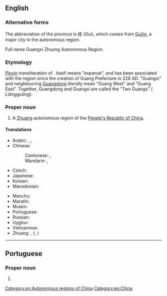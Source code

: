 {{also|Guǎngxī}}
==English==
{{wikipedia}}

===Alternative forms===
The abbreviation of the province is 桂 (Gui), which comes from [[Guilin]], a major city in the autonomous region.

Full name Guangxi Zhuang Autonomous Region.

===Etymology===
[[pinyin|Pinyin]] transliteration of {{etyl|cmn|en}} {{zh-l|廣西|tr=Guǎngxī}}. {{zh-l|廣|tr=guǎng}} itself means "expanse", and has been associated with the region since the creation of Guang Prefecture in 226 AD. "Guangxi" and neighbouring [[Guangdong]] literally mean "Guang West" and "Guang East". Together, Guangdong and Guangxi are called the "Two Guangs" ({{zh-l|兩廣}} ''Liǎngguǎng'').

===Proper noun===
{{en-proper noun}}

# A [[Zhuang]] autonomous region of the [[People's Republic of China]].

====Translations====
{{trans-top|province in China}}
* Arabic: {{t|ar|قْوَانْغْشِي|m|tr=qwanḡšī}}, {{t|ar|غْوَانْغْشِي|m|tr=ḡwanḡšī}}, {{t|ar|جْوَانْجْشِي|m|tr=gwangšī}}
* Chinese:
*: Cantonese: {{t|yue|廣西|sc=Hani}}, {{t|yue|广西|tr=gwong2 sai1|sc=Hani}}
*: Mandarin: {{t+|cmn|廣西|sc=Hani}}, {{t+|cmn|广西|tr=Guǎngxī|sc=Hani}}
* Czech: {{t|cs|Kuang-si}}
* Japanese: {{t|ja|広西|tr=こうせい, Kōsei}}
* Korean: {{t|ko|광시|tr=Gwangsi}}
* Macedonian: {{t|mk|Гуангсји|tr=Guángsji|sc=Cyrl}}
{{trans-mid}}
* Manchu: {{t|mnc|ᡤᡠᠸᠠᠩᠰᡳ}}
* Marathi: {{t|mr|कुआंग्शी|tr=kuāṃgśī|sc=Deva}}
* Mulam: {{t-needed|mlm}}
* Portuguese: {{t|pt|Guangxi}}
* Russian: {{t|ru|Гуанси́}} {{qualifier|indeclinable}}
* Uyghur: {{t|ug|گۇاڭشى}}
* Vietnamese: {{t+|vi|Quảng Tây}}
* Zhuang: {{t|za|Gvangjsih}}, {{t|za|Guengjsae}} ({{t|za|廣西}}, {{t|za|广西}})
{{trans-bottom}}

[[Category:en:Autonomous regions of China]]
[[Category:en:China]]

----

==Portuguese==

===Proper noun===
{{pt-proper noun}}

# {{place|pt|autonomous region|c/China|t1=Guangxi}}